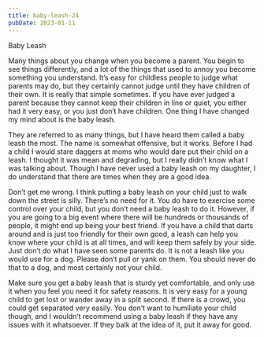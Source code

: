 ```yaml
---
title: baby-leash-24
pubDate: 2023-01-11
---
```


Baby Leash

Many things about you change when you become a parent. You begin to see things differently, and a lot of the things that used to annoy you become something you understand. It’s easy for childless people to judge what parents may do, but they certainly cannot judge until they have children of their own. It is really that simple sometimes. If you have ever judged a parent because they cannot keep their children in line or quiet, you either had it very easy, or you just don’t have children. One thing I have changed my mind about is the baby leash.

They are referred to as many things, but I have heard them called a baby leash the most. The name is somewhat offensive, but it works. Before I had a child I would stare daggers at moms who would dare put their child on a leash. I thought it was mean and degrading, but I really didn’t know what I was talking about. Though I have never used a baby leash on my daughter, I do understand that there are times when they are a good idea.

Don’t get me wrong. I think putting a baby leash on your child just to walk down the street is silly. There’s no need for it. You do have to exercise some control over your child, but you don’t need a baby leash to do it. However, if you are going to a big event where there will be hundreds or thousands of people, it might end up being your best friend. If you have a child that darts around and is just too friendly for their own good, a leash can help you know where your child is at all times, and will keep them safely by your side. Just don’t do what I have seen some parents do. It is not a leash like you would use for a dog. Please don’t pull or yank on them. You should never do that to a dog, and most certainly not your child.

Make sure you get a baby leash that is sturdy yet comfortable, and only use it when you feel you need it for safety reasons. It is very easy for a young child to get lost or wander away in a split second. If there is a crowd, you could get separated very easily. You don’t want to humiliate your child though, and I wouldn’t recommend using a baby leash if they have any issues with it whatsoever. If they balk at the idea of it, put it away for good.